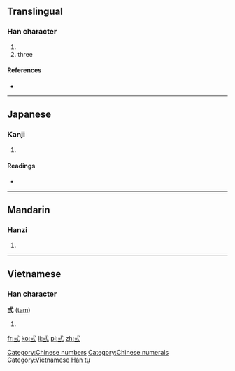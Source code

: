 ==Translingual==

===Han character===
{{Han char|rn=56|rad=弋|as=03|sn=6|four=|canj=戈心一一一 (IPMMM)}}

# {{defn|Han|sort=弋03}}
# three

====References====
* {{Han ref|kx=0355.050|dkj=09662|dj=0670.230|hdz=10558.060|uh=5F0E|ud=24334}}

[[Category:Chinese numbers]]
[[Category:Chinese numerals]]

----

==Japanese==

===Kanji===
{{ja-kanji|grade=|rs=弋03}}

# {{defn|Japanese|sort=弋03}}

====Readings====
* {{ja-readings|on=[[さん]] (san)|kun=[[み]] (mi), [[みつ]] (mitsu), [[みっつ]] (mittsu)}}

----

==Mandarin==

===Hanzi===
{{cmn-hanzi|pin=[[sān]] ([[san1]])|wg=san<sup>1</sup>}}

# {{defn|Mandarin|sort=弋03}}

----

==Vietnamese==

===Han character===
'''弎''' ([[tam]])

# {{defn|Vietnamese}}

[[Category:Vietnamese Hán tự]]

[[fr:弎]]
[[ko:弎]]
[[li:弎]]
[[pl:弎]]
[[zh:弎]]